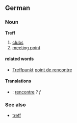 ==German==
===Noun===
'''Treff'''

#[[clubs]]
#[[meeting point]]

====related words====
*[[Treffpunkt]] [[point de rencontre]]

====Translations====
*{{fr}}: [[rencontre]] ? ''f''

===See also===
*[[treff]]